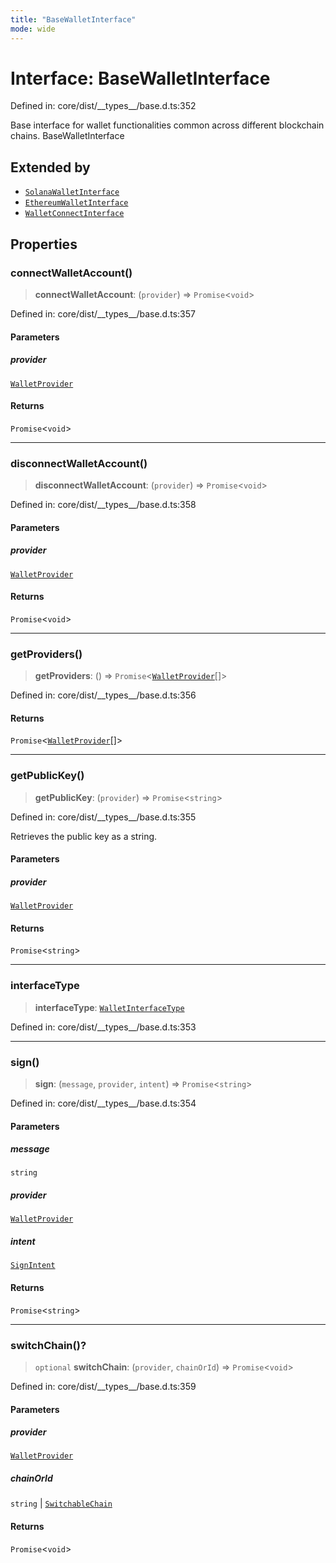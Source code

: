 ```yaml
---
title: "BaseWalletInterface"
mode: wide
---
```

  
# Interface: BaseWalletInterface

Defined in: core/dist/\_\_types\_\_/base.d.ts:352

Base interface for wallet functionalities common across different blockchain chains.
 BaseWalletInterface

## Extended by

- [`SolanaWalletInterface`](../SolanaWalletInterface/readme)
- [`EthereumWalletInterface`](../EthereumWalletInterface/readme)
- [`WalletConnectInterface`](../WalletConnectInterface/readme)

## Properties

### connectWalletAccount()

> **connectWalletAccount**: (`provider`) => `Promise`\<`void`\>

Defined in: core/dist/\_\_types\_\_/base.d.ts:357

#### Parameters

##### provider

[`WalletProvider`](../WalletProvider/readme)

#### Returns

`Promise`\<`void`\>

***

### disconnectWalletAccount()

> **disconnectWalletAccount**: (`provider`) => `Promise`\<`void`\>

Defined in: core/dist/\_\_types\_\_/base.d.ts:358

#### Parameters

##### provider

[`WalletProvider`](../WalletProvider/readme)

#### Returns

`Promise`\<`void`\>

***

### getProviders()

> **getProviders**: () => `Promise`\<[`WalletProvider`](../WalletProvider/readme)[]\>

Defined in: core/dist/\_\_types\_\_/base.d.ts:356

#### Returns

`Promise`\<[`WalletProvider`](../WalletProvider/readme)[]\>

***

### getPublicKey()

> **getPublicKey**: (`provider`) => `Promise`\<`string`\>

Defined in: core/dist/\_\_types\_\_/base.d.ts:355

Retrieves the public key as a string.

#### Parameters

##### provider

[`WalletProvider`](../WalletProvider/readme)

#### Returns

`Promise`\<`string`\>

***

### interfaceType

> **interfaceType**: [`WalletInterfaceType`](../WalletInterfaceType/readme)

Defined in: core/dist/\_\_types\_\_/base.d.ts:353

***

### sign()

> **sign**: (`message`, `provider`, `intent`) => `Promise`\<`string`\>

Defined in: core/dist/\_\_types\_\_/base.d.ts:354

#### Parameters

##### message

`string`

##### provider

[`WalletProvider`](../WalletProvider/readme)

##### intent

[`SignIntent`](../SignIntent/readme)

#### Returns

`Promise`\<`string`\>

***

### switchChain()?

> `optional` **switchChain**: (`provider`, `chainOrId`) => `Promise`\<`void`\>

Defined in: core/dist/\_\_types\_\_/base.d.ts:359

#### Parameters

##### provider

[`WalletProvider`](../WalletProvider/readme)

##### chainOrId

`string` | [`SwitchableChain`](../SwitchableChain/readme)

#### Returns

`Promise`\<`void`\>
